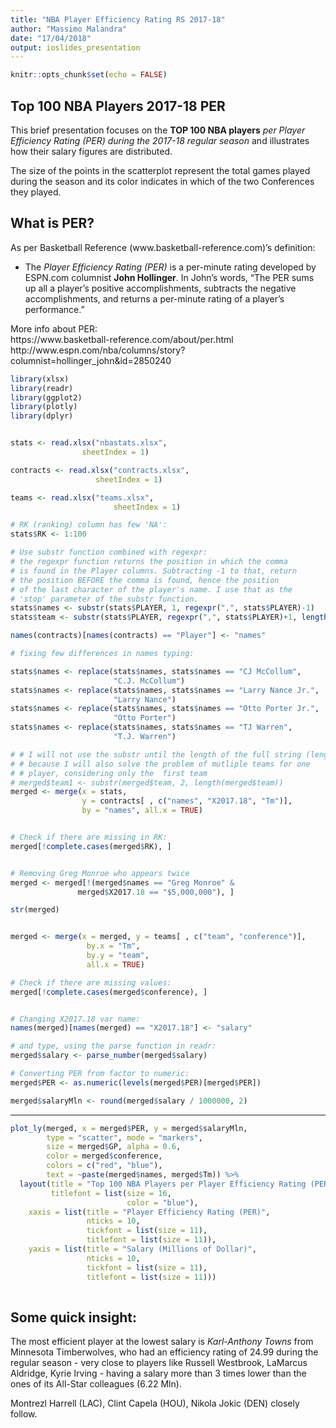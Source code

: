 ---
title: "NBA Player Efficiency Rating RS 2017-18"
author: "Massimo Malandra"
date: "17/04/2018"
output: ioslides_presentation
---

```{r setup, include=FALSE}
knitr::opts_chunk$set(echo = FALSE)
```

## Top 100 NBA Players 2017-18 PER

This brief presentation focuses on the **TOP 100 NBA players** *per Player Efficiency Rating (PER) during the 2017-18 regular season* and illustrates how their salary figures are distributed.

The size of the points in the scatterplot represent the total games  played during the season and its color indicates in which of the two Conferences they played.

## What is PER?

As per Basketball Reference (www.basketball-reference.com)'s definition:


- The *Player Efficiency Rating (PER)* is a per-minute rating developed by ESPN.com columnist **John Hollinger**. 
In John's words, "The PER sums up all a player's positive accomplishments, subtracts the negative accomplishments, and returns a per-minute rating of a player's performance."


More info about PER:
<br>
https://www.basketball-reference.com/about/per.html
<br>
http://www.espn.com/nba/columns/story?columnist=hollinger_john&id=2850240


```{r, include = FALSE}
library(xlsx)
library(readr)
library(ggplot2)
library(plotly)
library(dplyr)


stats <- read.xlsx("nbastats.xlsx", 
                sheetIndex = 1)

contracts <- read.xlsx("contracts.xlsx", 
                   sheetIndex = 1)

teams <- read.xlsx("teams.xlsx", 
                       sheetIndex = 1)

# RK (ranking) column has few 'NA':
stats$RK <- 1:100

# Use substr function combined with regexpr:
# the regexpr function returns the position in which the comma
# is found in the Player columns. Subtracting -1 to that, return
# the position BEFORE the comma is found, hence the position
# of the last character of the player's name. I use that as the
# 'stop' parameter of the substr function.
stats$names <- substr(stats$PLAYER, 1, regexpr(",", stats$PLAYER)-1)
stats$team <- substr(stats$PLAYER, regexpr(",", stats$PLAYER)+1, length(stats$PLAYER)) 

names(contracts)[names(contracts) == "Player"] <- "names"

# fixing few differences in names typing:

stats$names <- replace(stats$names, stats$names == "CJ McCollum", 
                       "C.J. McCollum") 
stats$names <- replace(stats$names, stats$names == "Larry Nance Jr.", 
                       "Larry Nance") 
stats$names <- replace(stats$names, stats$names == "Otto Porter Jr.", 
                       "Otto Porter") 
stats$names <- replace(stats$names, stats$names == "TJ Warren", 
                       "T.J. Warren") 

# # I will not use the substr until the length of the full string (length(merged$team)),
# # because I will also solve the problem of mutliple teams for one 
# # player, considering only the  first team
# merged$team1 <- substr(merged$team, 2, length(merged$team))
merged <- merge(x = stats, 
                y = contracts[ , c("names", "X2017.18", "Tm")], 
                by = "names", all.x = TRUE)


# Check if there are missing in RK:
merged[!complete.cases(merged$RK), ]


# Removing Greg Monroe who appears twice
merged <- merged[!(merged$names == "Greg Monroe" & 
               merged$X2017.18 == "$5,000,000"), ]

str(merged)


merged <- merge(x = merged, y = teams[ , c("team", "conference")],
                 by.x = "Tm",
                 by.y = "team",
                 all.x = TRUE)

# Check if there are missing values:
merged[!complete.cases(merged$conference), ]


# Changing X2017.18 var name:
names(merged)[names(merged) == "X2017.18"] <- "salary"

# and type, using the parse function in readr:
merged$salary <- parse_number(merged$salary)

# Converting PER from factor to numeric:
merged$PER <- as.numeric(levels(merged$PER)[merged$PER])

merged$salaryMln <- round(merged$salary / 1000000, 2)
```


***


```{r, echo = FALSE, fig.align = 'center'}
plot_ly(merged, x = merged$PER, y = merged$salaryMln, 
        type = "scatter", mode = "markers", 
        size = merged$GP, alpha = 0.6,
        color = merged$conference,
        colors = c("red", "blue"),
        text = ~paste(merged$names, merged$Tm)) %>%
  layout(title = "Top 100 NBA Players per Player Efficiency Rating (PER)",
         titlefont = list(size = 16, 
                          color = "blue"),
    xaxis = list(title = "Player Efficiency Rating (PER)",
                 nticks = 10,
                 tickfont = list(size = 11),
                 titlefont = list(size = 11)),
    yaxis = list(title = "Salary (Millions of Dollar)",
                 nticks = 10,
                 tickfont = list(size = 11),
                 titlefont = list(size = 11)))
    
```


## Some quick insight:

The most efficient player at the lowest salary is *Karl-Anthony Towns* from Minnesota Timberwolves, who had an efficiency rating of 24.99 during the regular season - very close to players like Russell Westbrook, LaMarcus Aldridge, Kyrie Irving - having a salary more than 3 times lower than the ones of its All-Star colleagues (6.22 Mln).

Montrezl Harrell (LAC), Clint Capela (HOU), Nikola Jokic (DEN) closely follow.

